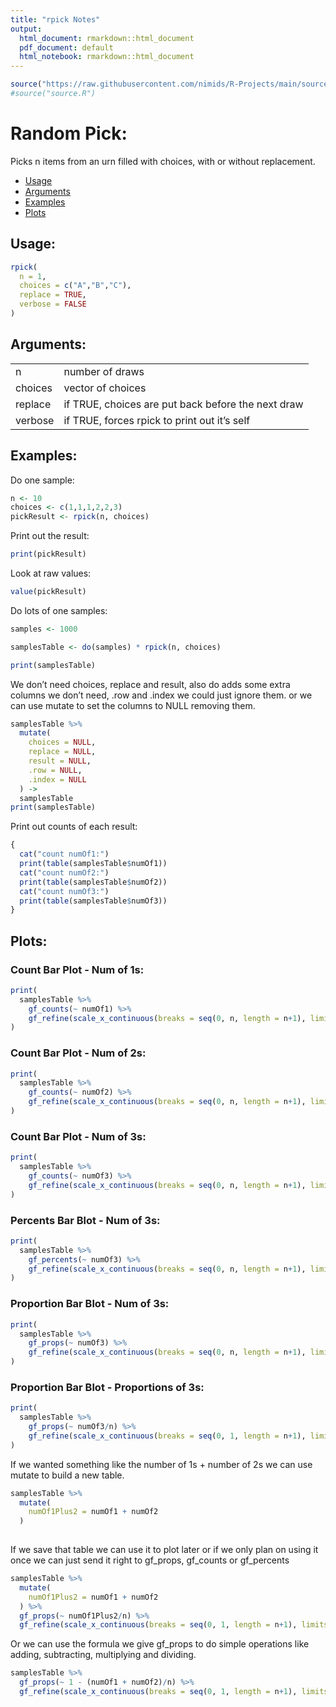 ---
title: "rpick Notes"
output:
  html_document: rmarkdown::html_document
  pdf_document: default
  html_notebook: rmarkdown::html_document
---

```{r}
source("https://raw.githubusercontent.com/nimids/R-Projects/main/sourceGitHub.R")
#source("source.R")
```

# Random Pick:

Picks n items from an urn filled with choices, with or without replacement.

- [Usage](#usage)
- [Arguments](#arguments)
- [Examples](#examples)
- [Plots](#plots)

## Usage:
```{r, eval=FALSE}
rpick(
  n = 1,
  choices = c("A","B","C"),
  replace = TRUE,
  verbose = FALSE
)
```

## Arguments:
--------  --------------------------------------------------
n         number of draws
choices   vector of choices
replace   if TRUE, choices are put back before the next draw
verbose   if TRUE, forces rpick to print out it's self
--------  --------------------------------------------------																	

## Examples:

Do one sample:
```{r}
n <- 10
choices <- c(1,1,1,2,2,3)
pickResult <- rpick(n, choices)
```

Print out the result:
```{r}
print(pickResult)
```

Look at raw values:
```{r}
value(pickResult)
```

Do lots of one samples:
```{r}
samples <- 1000

samplesTable <- do(samples) * rpick(n, choices)

print(samplesTable)
```


  We don't need choices, replace and result, also do adds some extra columns we
don't need, .row and .index we could just ignore them. or we can use mutate to
set the columns to NULL removing them.
```{r}
samplesTable %>%
  mutate(
    choices = NULL,
    replace = NULL,
    result = NULL,
    .row = NULL,
    .index = NULL
  ) ->
  samplesTable
print(samplesTable)
```
  
Print out counts of each result:
```{r}
{
  cat("count numOf1:")
  print(table(samplesTable$numOf1))
  cat("count numOf2:")
  print(table(samplesTable$numOf2))
  cat("count numOf3:")
  print(table(samplesTable$numOf3))
}
```

## Plots:
### Count Bar Plot - Num of 1s:
```{r fig.height=6.75, fig.width=12}
print(
  samplesTable %>%
    gf_counts(~ numOf1) %>%
    gf_refine(scale_x_continuous(breaks = seq(0, n, length = n+1), limits = c(-0.5, n+0.5)))
)
```

### Count Bar Plot - Num of 2s:
```{r fig.height=6.75, fig.width=12}
print(
  samplesTable %>%
    gf_counts(~ numOf2) %>%
    gf_refine(scale_x_continuous(breaks = seq(0, n, length = n+1), limits = c(-0.5, n+0.5)))
)
```

### Count Bar Plot - Num of 3s:
```{r fig.height=6.75, fig.width=12}
print(
  samplesTable %>%
    gf_counts(~ numOf3) %>%
    gf_refine(scale_x_continuous(breaks = seq(0, n, length = n+1), limits = c(-0.5, n+0.5)))
)
```

### Percents Bar Blot - Num of 3s:
```{r fig.height=6.75, fig.width=12}
print(
  samplesTable %>%
    gf_percents(~ numOf3) %>%
    gf_refine(scale_x_continuous(breaks = seq(0, n, length = n+1), limits = c(-0.5, n+0.5)))
)
```

### Proportion Bar Blot - Num of 3s:
```{r fig.height=6.75, fig.width=12}
print(
  samplesTable %>%
    gf_props(~ numOf3) %>%
    gf_refine(scale_x_continuous(breaks = seq(0, n, length = n+1), limits = c(-0.5, n+0.5)))
)
```

### Proportion Bar Blot - Proportions of 3s:
```{r fig.height=6.75, fig.width=12}
print(
  samplesTable %>%
    gf_props(~ numOf3/n) %>%
    gf_refine(scale_x_continuous(breaks = seq(0, 1, length = n+1), limits = c(-0.5, n+0.5)/n))
)
```

  If we wanted something like the number of 1s + number of 2s we can use mutate
to build a new table.

```{r}
samplesTable %>%
  mutate(
    numOf1Plus2 = numOf1 + numOf2
  )
  
```


  If we save that table we can use it to plot later or if we only plan on using
it once we can just send it right to gf_props, gf_counts or gf_percents

```{r fig.height=6.75, fig.width=12}
samplesTable %>%
  mutate(
    numOf1Plus2 = numOf1 + numOf2
  ) %>%
  gf_props(~ numOf1Plus2/n) %>%
  gf_refine(scale_x_continuous(breaks = seq(0, 1, length = n+1), limits = c(-0.5, n+0.5)/n))
```
  Or we can use the formula we give gf_props to do simple operations like
adding, subtracting, multiplying and dividing.

```{r fig.height=6.75, fig.width=12}
samplesTable %>%
  gf_props(~ 1 - (numOf1 + numOf2)/n) %>%
  gf_refine(scale_x_continuous(breaks = seq(0, 1, length = n+1), limits = c(-0.5, n+0.5)/n))
```
